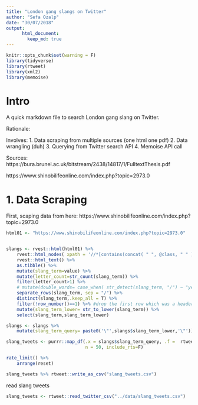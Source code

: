 ```yaml
---
title: "London gang slangs on Twitter"
author: "Sefa Ozalp"
date: "30/07/2018"
output:
      html_document:
        keep_md: true
---
```


```r
knitr::opts_chunk$set(warning = F)
library(tidyverse)
library(rtweet)
library(xml2)
library(memoise)
```

# Intro

A quick markdown file to search London gang slang on Twitter. 


Rationale: 


Involves:
    1. Data scraping from multiple sources (one html one pdf)
    2. Data wrangling (duh)
    3. Querying from Twitter search API
    4. Memoise API call

Sources:    https://bura.brunel.ac.uk/bitstream/2438/14817/1/FulltextThesis.pdf

https://www.shinobilifeonline.com/index.php?topic=2973.0
    
# 1. Data Scraping


First, scaping data from here: https://www.shinobilifeonline.com/index.php?topic=2973.0

```r
html01 <- "https://www.shinobilifeonline.com/index.php?topic=2973.0"


slangs <- rvest::html(html01) %>% 
    rvest::html_nodes( xpath = '//*[contains(concat( " ", @class, " " ), concat( " ", "inner", " " ))]//*[contains(concat( " ", @class, " " ), concat( " ", "bbc_size", " " ))]') %>% 
    rvest::html_text() %>% 
    as.tibble() %>% 
    mutate(slang_term=value) %>% 
    mutate(letter_count=str_count(slang_term)) %>% 
    filter(letter_count>1) %>% 
    # mutate(double_words= case_when( str_detect(slang_term, "/") ~ "yes",TRUE ~ "no")) %>% #no need to do this, separate_rows works as expected
    separate_rows(slang_term, sep = "/") %>% 
    distinct(slang_term,.keep_all = T) %>% 
    filter(!row_number()==1) %>% #drop the first row which was a header 
    mutate(slang_term_lower= str_to_lower(slang_term)) %>% 
    select(slang_term,slang_term_lower)

```


```r

slangs <- slangs %>% 
    mutate(slang_term_query= paste0('\"',slangs$slang_term_lower,'\"'))

slang_tweets <- purrr::map_df(.x = slangs$slang_term_query, .f =  rtweet::search_tweets, 
                              n = 50, include_rts=F)

rate_limit() %>% 
    arrange(reset)

slang_tweets %>% rtweet::write_as_csv("slang_tweets.csv")
```


read slang tweets
```r
slang_tweets <- rtweet::read_twitter_csv("../data/slang_tweets.csv")
```

```r

```

